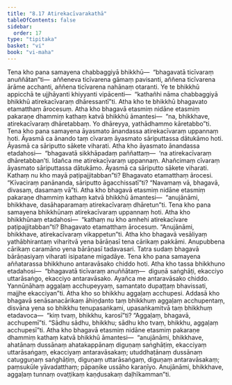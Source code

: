 ```yaml
---
title: "8.17 Atirekacīvarakathā"
tableOfContents: false
sidebar:
  order: 17
type: "tipitaka"
basket: "vi"
book: "vi-maha"
---
```



<DynamicBreadcrumb />

<Division number="347" book="vi-maha" e="ch" v="3" p="402">

<Paragraph number="1646" book="vi-maha">
Tena kho pana samayena chabbaggiyā bhikkhū—  “bhagavatā ticīvaraṃ anuññātan”ti—  aññeneva ticīvarena gāmaṃ pavisanti, aññena ticīvarena ārāme acchanti, aññena ticīvarena nahānaṃ otaranti. Ye te bhikkhū appicchā te ujjhāyanti khiyyanti vipācenti—  “kathañhi nāma chabbaggiyā bhikkhū atirekacīvaraṃ dhāressantī”ti. Atha kho te bhikkhū bhagavato etamatthaṃ ārocesuṃ. Atha kho bhagavā etasmiṃ nidāne etasmiṃ pakaraṇe dhammiṃ kathaṃ katvā bhikkhū āmantesi—  “na, bhikkhave, atirekacīvaraṃ dhāretabbaṃ. Yo dhāreyya, yathādhammo kāretabbo”ti.
</Paragraph>

<Paragraph number="1647" book="vi-maha">
Tena kho pana samayena āyasmato ānandassa atirekacīvaraṃ uppannaṃ hoti. Āyasmā ca ānando taṃ cīvaraṃ āyasmato sāriputtassa dātukāmo hoti. Āyasmā ca sāriputto sākete viharati. Atha kho āyasmato ānandassa etadahosi—  “bhagavatā sikkhāpadaṃ paññattaṃ—  ‘na atirekacīvaraṃ dhāretabban’ti. Idañca me atirekacīvaraṃ uppannaṃ. Ahañcimaṃ cīvaraṃ āyasmato sāriputtassa dātukāmo. Āyasmā ca sāriputto sākete viharati. Kathaṃ nu kho mayā paṭipajjitabban”ti? Bhagavato etamatthaṃ ārocesi. “Kīvaciraṃ panānanda, sāriputto āgacchissatī”ti? “Navamaṃ vā, bhagavā, divasaṃ, dasamaṃ vā”ti. Atha kho bhagavā etasmiṃ nidāne etasmiṃ pakaraṇe dhammiṃ kathaṃ katvā bhikkhū āmantesi—  “anujānāmi, bhikkhave, dasāhaparamaṃ atirekacīvaraṃ dhāretun”ti.
</Paragraph>

<Paragraph number="1648" book="vi-maha">
Tena kho pana samayena bhikkhūnaṃ atirekacīvaraṃ uppannaṃ hoti. Atha kho bhikkhūnaṃ etadahosi—  “kathaṃ nu kho amhehi atirekacīvare paṭipajjitabban”ti? Bhagavato etamatthaṃ ārocesuṃ. “Anujānāmi, bhikkhave, atirekacīvaraṃ vikappetun”ti.
</Paragraph>

</Division>
<Division number="348" book="vi-maha" e="ch" v="3" p="403">

<Paragraph number="1649" book="vi-maha">
Atha kho bhagavā vesāliyaṃ yathābhirantaṃ viharitvā yena bārāṇasī tena cārikaṃ pakkāmi. Anupubbena cārikaṃ caramāno yena bārāṇasī tadavasari. Tatra sudaṃ bhagavā bārāṇasiyaṃ viharati isipatane migadāye. Tena kho pana samayena aññatarassa bhikkhuno antaravāsako chiddo hoti. Atha kho tassa bhikkhuno etadahosi—  “bhagavatā ticīvaraṃ anuññātaṃ—  diguṇā saṅghāṭi, ekacciyo uttarāsaṅgo, ekacciyo antaravāsako. Ayañca me antaravāsako chiddo. Yannūnāhaṃ aggaḷaṃ acchupeyyaṃ, samantato dupaṭṭaṃ bhavissati, majjhe ekacciyan”ti. Atha kho so bhikkhu aggaḷaṃ acchupesi. Addasā kho bhagavā senāsanacārikaṃ āhiṇḍanto taṃ bhikkhuṃ aggaḷaṃ acchupentaṃ, disvāna yena so bhikkhu tenupasaṅkami, upasaṅkamitvā taṃ bhikkhuṃ etadavoca—  “kiṃ tvaṃ, bhikkhu, karosī”ti? “Aggaḷaṃ, bhagavā, acchupemī”ti. “Sādhu sādhu, bhikkhu; sādhu kho tvaṃ, bhikkhu, aggaḷaṃ acchupesī”ti.
</Paragraph>

<Paragraph number="1650" book="vi-maha">
Atha kho bhagavā etasmiṃ nidāne etasmiṃ pakaraṇe dhammiṃ kathaṃ katvā bhikkhū āmantesi—  “anujānāmi, bhikkhave, ahatānaṃ dussānaṃ ahatakappānaṃ diguṇaṃ saṅghāṭiṃ, ekacciyaṃ uttarāsaṅgaṃ, ekacciyaṃ antaravāsakaṃ; utuddhaṭānaṃ dussānaṃ catugguṇaṃ saṅghāṭiṃ, diguṇaṃ uttarāsaṅgaṃ, diguṇaṃ antaravāsakaṃ; paṃsukūle yāvadatthaṃ; pāpaṇike ussāho karaṇīyo. Anujānāmi, bhikkhave, aggaḷaṃ tunnaṃ ovaṭṭikaṃ kaṇḍusakaṃ daḷhīkamman”ti.
</Paragraph>
</Division>